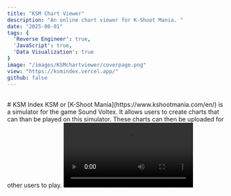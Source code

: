 ```yaml
---
title: "KSM Chart Viewer"
description: "An online chart viewer for K-Shoot Mania. "
date: "2025-08-01"
tags: {
  'Reverse Engineer': true,
  'JavaScript': true,
  'Data Visualization': true
}
image: "/images/KSMchartviewer/coverpage.png"
view: "https://ksmindex.vercel.app/"
github: false
---
```

<br/>
# KSM Index
KSM or [K-Shoot Mania](https://www.kshootmania.com/en/) is a simulator for the game Sound Voltex. It allows users to create charts that can than be played on this simulator. These charts can then be uploaded for other users to play. 

<Video src="/images/KSMchartviewer/ksmexample.mp4" description="Example of a chart on KSM" className="w-max"/>

Each chart can be made in the K-Shoot editor and charts have the `.ksh` file extension. The Editor allows user to create and edit their own charts. It also allows a way to view the chart from a top down view.

<Image src="/images/KSMchartviewer/exampleChart.png" width={1000} height={1000} alt="" description="Example of the chart above in the editor"  />

The goal of this website was to be able to upload any chart to it and get a top down view like the one above generated on the website for you to see. This would be an easy way to see charts without having to download and use the editor which can be clunky.
<br/>
# .ksh Files
The first step was figuring out and understanding `.ksh` files. `.ksh` files are essentially just text that any text editor can read. Upon opening a `.ksh` file, you will be greeted with something like this.
```jsx
title=1001 -ESCAPE-
artist=SOUND HOLIC feat. Nana Takahashi
effect=MASON -ESCAPE-
jacket=cannonballers.jpg
illustrator=
difficulty=infinite
level=19
t=147
m=music.mp3
mvol=75
o=0
bg=cyber
layer=snow;1100;1
po=0
plength=15000
pfiltergain=50
filtertype=peak
chokkakuautovol=0
chokkakuvol=50
ver=171
--
beat=4/4
0000|00|--
--
0000|20|--
0100|00|--
0010|00|--
0001|00|--
0000|20|--
0010|00|--
0100|00|--
1000|00|--
0000|02|--
0100|00|--
0010|00|--
1000|00|--
0001|00|--
0000|02|--
0100|00|--
0010|00|--
```
<br/>

This is what the first part chart I've been showcasing for the examples looks like. There is a lot of information here, so lets break it down.
<br/>
# Syntax of .ksh
Before discussing the interesting stuff, I'd like to breakdown how `.ksh` are formatted in general. Every `.ksh` is broken off into sections. This is shown by a line that only has `--`. When there is a new line with `--`, that means that you are at the end of the old section and entering a new section. Excluding the first section, all sections can be different lengths and as long or short as it needs to be (to a limit that most likely wont be reached). 

<br/>
In every `.ksh` the first section is always metadata about the chart.

<br/>
# Metadata
For right now we will look at this section of the data
```jsx
title=1001 -ESCAPE-
artist=SOUND HOLIC feat. Nana Takahashi
effect=MASON -ESCAPE-
jacket=cannonballers.jpg
illustrator=
difficulty=infinite
level=19
t=147
m=music.mp3
mvol=75
o=0
bg=cyber
layer=snow;1100;1
po=0
plength=15000
pfiltergain=50
filtertype=peak
chokkakuautovol=0
chokkakuvol=50
ver=171
```

Most of this is all metadata that is set in the editor for each chart. While most are self-explanatory, there are some ones that aren't as easy to understand. Messing with the data and figuring out what it adjusted in the editor allowed me to figure out what exactly each one is doing.

<br/>
- `t` = The starting BPM of the song. This does not account for changes in BPM.
- `o` = Millisecond offset of the song. 
- `layer` = Foreground layer, not background
- `po` = Sample offset. This is not the offset of the song, rather just offset of the sample that plays when you hover the song.
- `plength` = Sample length
- `ver` = Version of the editor/KSM that this chart was made for or made on.

<br/>
It's important to note that you can leave metadata blank and it be ok. For example, this chart does not have a illustrator attached but still is fine.
<br/>
For the purposes of displaying the chart, nothing here really matters. Only slightly important thing is the `t` or the starting BPM of the chart.

# Chart